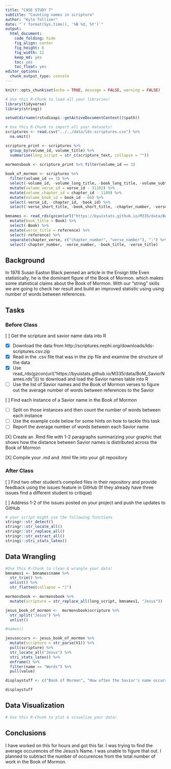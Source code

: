 ```yaml
---
title: "CASE STUDY 7"
subtitle: "Counting names in scripture"
author: "Kyle Tolliver"
date: "`r format(Sys.time(), '%B %d, %Y')`"
output:
  html_document:
    code_folding: hide
    fig_align: center
    fig_height: 6
    fig_width: 12
    keep_md: yes
    toc: yes
    toc_float: yes
editor_options:
  chunk_output_type: console
---
```


```r
knitr::opts_chunk$set(echo = TRUE, message = FALSE, warning = FALSE)
```

```r
# Use this R-Chunk to load all your libraries!
library(tidyverse)
library(stringi)
```

```r
setwd(dirname(rstudioapi::getActiveDocumentContext()$path))
```

```r
# Use this R-Chunk to import all your datasets!
scriptures <- read.csv("../../data/lds-scriptures.csv") %>% 
  na.omit()

scripture_print <- scriptures %>% 
  group_by(volume_id, volume_title) %>% 
  summarise(long_script = str_c(scripture_text, collapse = ""))

mormonsbook <- scripture_print %>% filter(volume_id == 3)
  
book_of_mormon <- scriptures %>%   
  filter(volume_id == 3) %>%  
  select(-volume_id, -volume_long_title, -book_long_title, -volume_subtitle, -book_subtitle, -volume_short_title, -volume_lds_url, -book_lds_url) %>% 
  mutate(volume_verse_id = verse_id - 31102) %>% 
  mutate(volume_chapter_id = chapter_id - 1189) %>% 
  mutate(volume_book_id = book_id - 66) %>% 
  select(-verse_id, -chapter_id, -book_id) %>% 
  select(-verse_short_title, -book_short_title, -chapter_number, -verse_number) 

bmnames <- read_rds(gzcon(url("https://byuistats.github.io/M335/data/BoM_SaviorNames.rds")))%>% 
  mutate(book_title = Book) %>% 
  select(-Book) %>% 
  mutate(verse_title = reference) %>% 
  select(-reference) %>% 
  separate(chapter_verse, c("chapter_number", "verse_number"), ":") %>% 
  select(-chapter_number, -verse_number, -book_title, -verse_title)
```

## Background

In 1978 Susan Easton Black penned an article in the Ensign title Even statistically, he is the dominant figure of the Book of Mormon. which makes some statistical claims about the Book of Mormon. With our “string” skills we are going to check her result and build an improved statistic using using number of words between references.

## Tasks

### Before Class

[ ] Get the scripture and savior name data into R

* [X] Download the data from http://scriptures.nephi.org/downloads/lds-scriptures.csv.zip
* [X] Read in the .csv file that was in the zip file and examine the structure of the data
* [X] Use read_rds(gzcon(url("https://byuistats.github.io/M335/data/BoM_SaviorNames.rds"))) to download and load the Savior names table into R
* [ ] Use the list of Savior names and the Book of Mormon verses to figure out the average number of words between references to the Savior

[ ] Find each instance of a Savior name in the Book of Mormon

* [ ] Split on those instances and then count the number of words between each instance
* [ ] Use the example code below for some hints on how to tackle this task
* [ ] Report the average number of words between each Savior name

[X] Create an .Rmd file with 1-2 paragraphs summarizing your graphic that shows how the distance between Savior names is distributed across the Book of Mormon

[X] Compile your .md and .html file into your git repository

### After Class

[ ] Find two other student’s compiled files in their repository and provide feedback using the issues feature in GitHub (If they already have three issues find a different student to critique)

[ ] Address 1-2 of the issues posted on your project and push the updates to GitHub

```r
# your script might use the following functions
stringr::str_detect()
stringr::str_locate_all()
stringr::str_replace_all()
stringr::str_extract_all()
stringi::stri_stats_latex()
```

## Data Wrangling

```r
#Use this R-Chunk to clean & wrangle your data!
bmnames1 <- bmnames$name %>%
  str_trim() %>%
  unlist() %>%
  str_flatten(collapse = "|")

mormonsbook <- mormonsbook %>%
  mutate(scripture = str_replace_all(long_script, bmnames1, "Jesus"))

jesus_book_of_mormon <-  mormonsbook$scripture %>%
  str_split("Jesus") %>%
  unlist()

#names()

jesusoccurs <- jesus_book_of_mormon %>%
  mutate(scripture = str_parse(V1)) %>%
  pull(scripture) %>%
  str_locate_all("Jesus") %>%
  stri_stats_latex() %>%
  enframe() %>%
  filter(name == "Words") %>%
  pull(value)

displaystuff <- c("Book of Mormon", "How often the Savior's name occurs", jesusoccurs, "Average of the occurences", jesusoccurs / 6604)

displaystuff
```

## Data Visualization

```r
# Use this R-Chunk to plot & visualize your data!

```

## Conclusions

I have worked on this for hours and got this far. I was trying to find the average occurences of the Jesus's Name. I was unable to figure that out. I planned to subtract the number of occurences from the total number of work in the Book of Mormon.

